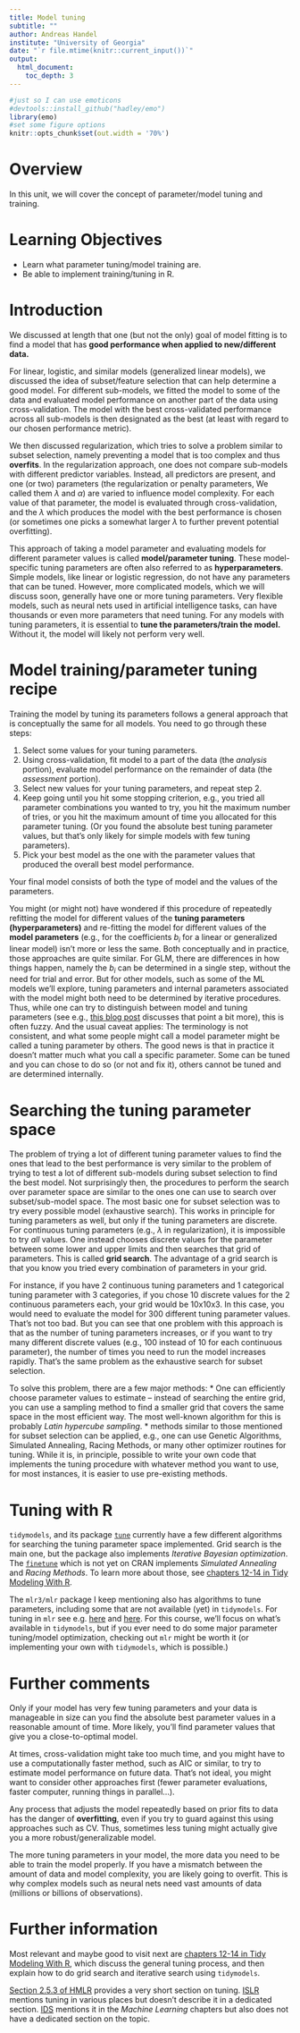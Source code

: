 ```yaml
---
title: Model tuning 
subtitle: ""
author: Andreas Handel
institute: "University of Georgia"
date: "`r file.mtime(knitr::current_input())`"
output: 
  html_document:
    toc_depth: 3
---
```


```r
#just so I can use emoticons
#devtools::install_github("hadley/emo")
library(emo)
#set some figure options
knitr::opts_chunk$set(out.width = '70%')
```



# Overview
In this unit, we will cover the concept of parameter/model tuning and training.


# Learning Objectives
* Learn what parameter tuning/model training are.
* Be able to implement training/tuning in R.


# Introduction

We discussed at length that one (but not the only) goal of model fitting is to find a model that has **good performance when applied to new/different data.** 

For linear, logistic, and similar models (generalized linear models), we discussed the idea of subset/feature selection that can help determine a good model. For different sub-models, we fitted the model to some of the data and evaluated model performance on another part of the data using cross-validation. The model with the best cross-validated performance across all sub-models is then designated as the best (at least with regard to our chosen performance metric).

We then discussed regularization, which tries to solve a problem similar to subset selection, namely preventing a model that is too complex and thus **overfits**. In the regularization approach, one does not compare sub-models with different predictor variables. Instead, all predictors are present, and one (or two) parameters (the regularization or penalty parameters, We called them $\lambda$ and $\alpha$) are varied to influence model complexity. For each value of that parameter, the model is evaluated through cross-validation, and the $\lambda$ which produces the model with the best performance is chosen (or sometimes one picks a somewhat larger $\lambda$ to further prevent potential overfitting).

This approach of taking a model parameter and evaluating models for different parameter values is called **model/parameter tuning**. These model-specific tuning parameters are often also referred to as **hyperparameters**. Simple models, like linear or logistic regression, do not have any parameters that can be tuned. However, more complicated models, which we will discuss soon, generally have one or more tuning parameters. Very flexible models, such as neural nets used in artificial intelligence tasks, can have thousands or even more parameters that need tuning. For any models with tuning parameters, it is essential to **tune the parameters/train the model.** Without it, the model will likely not perform very well.



# Model training/parameter tuning recipe

Training the model by tuning its parameters follows a general approach that is conceptually the same for all models. You need to go through these steps:

1. Select some values for your tuning parameters. 
2. Using cross-validation, fit model to a part of the data (the _analysis_ portion), evaluate model performance on the remainder of data (the _assessment_ portion).
3. Select new values for your tuning parameters, and repeat step 2.
4. Keep going until you hit some stopping criterion, e.g., you tried all parameter combinations you wanted to try, you hit the maximum number of tries, or you hit the maximum amount of time you allocated for this parameter tuning. (Or you found the absolute best tuning parameter values, but that's only likely for simple models with few tuning parameters).
5. Pick your best model as the one with the parameter values that produced the overall best model performance.

Your final model consists of both the type of model and the values of the parameters. 




:::note
You might (or might not) have wondered if this procedure of repeatedly refitting the model for different values of the **tuning parameters (hyperparameters)** and re-fitting the model for different values of the **model parameters** (e.g., for the coefficients $b_i$ for a linear or generalized linear model) isn't more or less the same. Both conceptually and in practice, those approaches are quite similar. For GLM, there are differences in how things happen, namely the $b_i$ can be determined in a single step, without the need for trial and error. But for other models, such as some of the ML models we'll explore, tuning parameters and internal parameters associated with the model might both need to be determined by iterative procedures. Thus, while one can try to distinguish between model and tuning parameters (see e.g., [this blog post](https://machinelearningmastery.com/difference-between-a-parameter-and-a-hyperparameter/) discusses that point a bit more), this is often fuzzy. And the usual caveat applies: The terminology is not consistent, and what some people might call a model parameter might be called a tuning parameter by others. The good news is that in practice it doesn't matter much what you call a specific parameter. Some can be tuned and you can chose to do so (or not and fix it), others cannot be tuned and are determined internally. 
:::



# Searching the tuning parameter space

The problem of trying a lot of different tuning parameter values to find the ones that lead to the best performance is very similar to the problem of trying to test a lot of different sub-models during subset selection to find the best model. Not surprisingly then, the procedures to perform the search over parameter space are similar to the ones one can use to search over subset/sub-model space. The most basic one for subset selection was to try every possible model (exhaustive search). This works in principle for tuning parameters as well, but only if the tuning parameters are discrete. For continuous tuning parameters (e.g., $\lambda$ in regularization), it is impossible to try _all_ values. One instead chooses discrete values for the parameter between some lower and upper limits and then searches that grid of parameters. This is called **grid search**. The advantage of a grid search is that you know you tried every combination of parameters in your grid. 

For instance, if you have 2 continuous tuning parameters and 1 categorical tuning parameter with 3 categories, if you chose 10 discrete values for the 2 continuous parameters each, your grid would be 10x10x3. In this case, you would need to evaluate the model for 300 different tuning parameter values. That's not too bad. But you can see that one problem with this approach is that as the number of tuning parameters increases, or if you want to try many different discrete values (e.g., 100 instead of 10 for each continuous parameter), the number of times you need to run the model increases rapidly. That's the same problem as the exhaustive search for subset selection.

To solve this problem, there are a few major methods:
* One can efficiently choose parameter values to estimate -- instead of searching the entire grid, you can use a sampling method to find a smaller grid that covers the same space in the most efficient way. The most well-known algorithm for this is probably _Latin hypercube sampling_.
* methods similar to those mentioned for subset selection can be applied, e.g., one can use Genetic Algorithms, Simulated Annealing, Racing Methods, or many other optimizer routines for tuning. While it is, in principle, possible to write your own code that implements the tuning procedure with whatever method you want to use, for most instances, it is easier to use pre-existing methods. 


# Tuning with R

`tidymodels`, and its package [`tune`](https://tune.tidymodels.org/) currently have a few different algorithms for searching the tuning parameter space implemented. Grid search is the main one, but the package also implements  _Iterative Bayesian optimization_. The [`finetune`](https://github.com/tidymodels/finetune) which is not yet on CRAN implements _Simulated Annealing_ and _Racing Methods_. To learn more about those, see [chapters 12-14 in Tidy Modeling With R](https://www.tmwr.org/).


The `mlr3/mlr` package I keep mentioning also has algorithms to tune parameters, including some that are not available (yet) in `tidymodels`. For tuning in `mlr` see e.g. [here](https://mlr.mlr-org.com/articles/tutorial/tune.html
) and [here](https://mlr.mlr-org.com/articles/tutorial/advanced_tune.html). For this course, we'll focus on what's available in `tidymodels`, but if you ever need to do some major parameter tuning/model optimization, checking out `mlr` might be worth it (or implementing your own with `tidymodels`, which is possible.)



# Further comments

Only if your model has very few tuning parameters and your data is manageable in size can you find the absolute best parameter values in a reasonable amount of time. More likely, you'll find parameter values that give you a close-to-optimal model.

At times, cross-validation might take too much time, and you might have to use a computationally faster method, such as AIC or similar, to try to estimate model performance on future data. That's not ideal, you might want to consider other approaches first (fewer parameter evaluations, faster computer, running things in parallel...).

Any process that adjusts the model repeatedly based on prior fits to data has the danger of **overfitting**, even if you try to guard against this using approaches such as CV. Thus, sometimes less tuning might actually give you a more robust/generalizable model.

The more tuning parameters in your model, the more data you need to be able to train the model properly. If you have a mismatch between the amount of data and model complexity, you are likely going to overfit. This is why complex models such as neural nets need vast amounts of data (millions or billions of observations). 



# Further information

Most relevant and maybe good to visit next are [chapters 12-14 in Tidy Modeling With R](https://www.tmwr.org/), which discuss the general tuning process, and then explain how to do grid search and iterative search using `tidymodels`.

[Section 2.5.3 of HMLR](https://bradleyboehmke.github.io/HOML/process.html#tune-overfit) provides a very short section on tuning. [ISLR](https://www.statlearning.com/) mentions tuning in various places but doesn't describe it in a dedicated section. [IDS](https://rafalab.github.io/dsbook/) mentions it in the _Machine Learning_ chapters but also does not have a dedicated section on the topic. 

